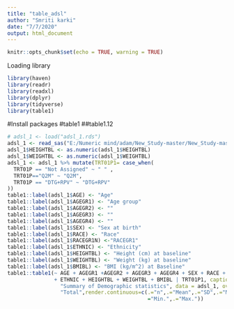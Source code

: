 ---
title: "table_adsl"
author: "Smriti karki"
date: "7/7/2020"
output: html_document
---

```{r setup, include=FALSE}
knitr::opts_chunk$set(echo = TRUE, warning = TRUE)
```
Loading library
```{r warning=FALSE}
library(haven)
library(readr)
library(readxl)
library(dplyr)
library(tidyverse)
library(table1)

```
#Install packages
#table1
##table1.12
```{r}
# adsl_1 <- load("adsl_1.rds")
adsl_1 <- read_sas("E:/Numeric mind/adam/New_Study-master/New_Study-master/adam/adsl.sas7bdat",NULL)
adsl_1$HEIGHTBL <- as.numeric(adsl_1$HEIGHTBL)
adsl_1$WEIGHTBL <- as.numeric(adsl_1$WEIGHTBL)
adsl_1 <- adsl_1 %>% mutate(TRT01P1= case_when(
  TRT01P == "Not Assigned" ~ " " , 
  TRT01P=="Q2M" ~ "Q2M",
  TRT01P == "DTG+RPV" ~ "DTG+RPV"
))
table1::label(adsl_1$AGE) <- "Age"
table1::label(adsl_1$AGEGR1) <- "Age group"
table1::label(adsl_1$AGEGR2) <- ""
table1::label(adsl_1$AGEGR3) <- ""
table1::label(adsl_1$AGEGR4) <- ""
table1::label(adsl_1$SEX) <- "Sex at birth"
table1::label(adsl_1$RACE) <- "Race"
table1::label(adsl_1$RACEGR1N) <-"RACEGR1"
table1::label(adsl_1$ETHNIC) <- "Ethnicity"
table1::label(adsl_1$HEIGHTBL) <- "Height (cm) at baseline"
table1::label(adsl_1$WEIGHTBL) <- "Weight (kg) at baseline"
table1::label(adsl_1$BMIBL) <- "BMI (kg/m^2) at Baseline"
table1::table1(~ AGE + AGEGR1 +AGEGR2 + AGEGR3 + AGEGR4 + SEX + RACE + RACEGR1N
               + ETHNIC + HEIGHTBL + WEIGHTBL + BMIBL | TRT01P1, caption =
                 "Summary of Demographic statistics", data = adsl_1, overall =
                 "Total",render.continuous=c(.="n",.="Mean",.="SD",.="Median",.
                                             ="Min.",.="Max."))
```






